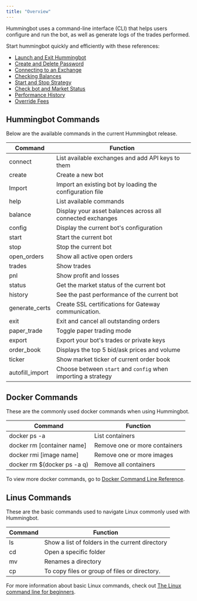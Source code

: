 ```yaml
---
title: "Overview"
---
```


Hummingbot uses a command-line interface (CLI) that helps users configure and run the bot, as well as generate logs of the trades performed.

Start hummingbot quickly and efficiently with these references:

- [Launch and Exit Hummingbot](/operation/launch-exit)
- [Create and Delete Password](/operationpassword)
- [Connecting to an Exchange](/operation/connect-exchange)
- [Checking Balances](/operation/balances)
- [Start and Stop Strategy](/operation/start-stop)
- [Check bot and Market Status](/operation/checking-status)
- [Performance History](/operation/performance-history)
- [Override Fees](/operation/override-fees)

## Hummingbot Commands

Below are the available commands in the current Hummingbot release.

| Command         | Function                                                      |
| --------------- | ------------------------------------------------------------- |
| connect         | List available exchanges and add API keys to them             |
| create          | Create a new bot                                              |
| Import          | Import an existing bot by loading the configuration file      |
| help            | List available commands                                       |
| balance         | Display your asset balances across all connected exchanges    |
| config          | Display the current bot's configuration                       |
| start           | Start the current bot                                         |
| stop            | Stop the current bot                                          |
| open_orders     | Show all active open orders                                   |
| trades          | Show trades                                                   |
| pnl             | Show profit and losses                                        |
| status          | Get the market status of the current bot                      |
| history         | See the past performance of the current bot                   |
| generate_certs  | Create SSL certifications for Gateway communication.          |
| exit            | Exit and cancel all outstanding orders                        |
| paper_trade     | Toggle paper trading mode                                     |
| export          | Export your bot's trades or private keys                      |
| order_book      | Displays the top 5 bid/ask prices and volume                  |
| ticker          | Show market ticker of current order book                      |
| autofill_import | Choose between `start` and `config` when importing a strategy |

## Docker Commands

These are the commonly used docker commands when using Hummingbot.

| Command                      | Function                      |
| ---------------------------- | ----------------------------- |
| docker ps -a                 | List containers               |
| docker rm [container name]   | Remove one or more containers |
| docker rmi [image name]      | Remove one or more images     |
| docker rm \$(docker ps -a q) | Remove all containers         |

To view more docker commands, go to [Docker Command Line Reference](https://docs.docker.com/engine/reference/commandline/docker/).

## Linus Commands

These are the basic commands used to navigate Linux commonly used with Hummingbot.

| Command | Function                                        |
| ------- | ----------------------------------------------- |
| ls      | Show a list of folders in the current directory |
| cd      | Open a specific folder                          |
| mv      | Renames a directory                             |
| cp      | To copy files or group of files or directory.   |

For more information about basic Linux commands, check out [The Linux command line for beginners](https://ubuntu.com/tutorials/command-line-for-beginners#1-overview).
